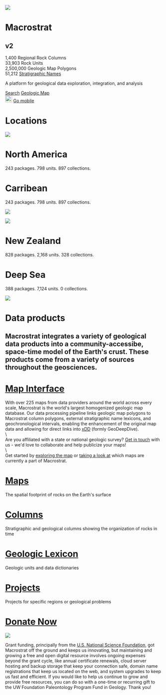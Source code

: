 
<div id="total">

[//]: # "Nav Bar"
<Navbar></Navbar>

[//]: # "Start Page"
<div class="card start-card">
<div class="start">
    <Image className="back-img cover-image" src="cover_large.jpg"></Image>
    <div class="text">
      <span class="header">
        <h1 id="main-title" class="big">Macrostrat<h2 class="version">v2</h2></h1>
      </span>
      <div class="stats">
        <div class="stat">
          <span class="top-stat" id="n_columns">1,400</span>
          <span class="top-stat-label">Regional Rock Columns</span>
        </div>
        <div class="stat">
          <span class="top-stat" id="n_units">33,903</span>
          <span class="top-stat-label">Rock Units</span>
        </div>
        <div class="stat">
          <span class="top-stat" id="n_polys">2,500,000</span>
          <span class="top-stat-label">Geologic Map Polygons</span>
        </div>
        <div class="stat">
          <span class="top-stat" id="n_names">51,212</span>
          <span class="top-stat-label"><a href="Macrostrat_strat_names.html" target="_blank">Stratigraphic Names</a></span>
        </div>
      </div>
      <p class="big-text">A platform for geological data exploration, integration, and analysis</p>
      <div class="buttons1">
        <a type="button" class="btn" href="/sift/#/">Search</a>
        <a type="button" class="btn" href="/map/#3/40.78/-94.13">Geologic Map</a>
        <div type="button" class="btn rockd" onclick="window.location='https://rockd.org'">
          <div class="rockd-button-container">
            <Image src="rockd.jpg" width="22px" className="rockd-png"></Image>
            <a href="https://rockd.org" target="_blank">Go mobile</a>
          </div>
        </div>
      </div>
    </div>
</div>
</div>

[//]: # "Locations"
<div class="section">
  <h1>Locations</h1>
</div>
<div class="card location-card">
  <Image className="card-image top" src="north_america_med.jpg"></Image>
  <div class="location-text">
    <h1>North America</h1>
    <p>243 packages. 798 units. 897 collections.</p>
  </div>

  <div class="location-text">
    <h1>Carribean</h1>
    <p>243 packages. 798 units. 897 collections.</p>
  </div>
  <Image className="card-image" src="caribbean_new_medium.jpg"></Image>

  <Image className="card-image" src="new_zealand_new_medium.jpg"></Image>
  <div class="location-text">
    <h1>New Zealand</h1>
    <p>828 packages. 2,168 units. 328 collections.</p>
  </div>

  <div class="location-text">
    <h1>Deep Sea</h1>
    <p>388 packages. 7,124 units. 0 collections.</p>
  </div>
  <Image className="card-image bottom" src="deep_sea_new_medium.jpg"></Image>
</div>

[//]: # "Data Products"
<div class="section">
  <h1>Data products</h1>
  <h2>Macrostrat integrates a variety of geological data products into a community-accessibe, space-time model of the Earth's crust. These products come from a variety of sources throughout the geosciences.</h2>
</div>

[//]: # "Map Interface"
<div class="card basic-card">
  <div class="link-title">
    <a href="/map"><h1>Map Interface</h1></a>
  </div>
  <p class="long">
    <div class="temp">With over 225 maps from data providers around the world across every scale, Macrostrat is the world's largest homogenized geologic map database. Our data processing pipeline links geologic map polygons to Macrostrat column polygons, external stratigraphic name lexicons, and geochronological intervals, enabling the enhancement of the original map data and allowing for direct links into <a href="https://xdd.wisc.edu" target="_blank">xDD</a> (formly GeoDeepDive).</div>
    \
    <div class="temp">Are you affiliated with a state or national geologic survey? <a href="mailto:contact@macrostrat.org?Subject=Geologic%20Map%20Collaboration">Get in touch</a> with us - we'd love to collaborate and help publicize your maps!</div>
    \
    <div class="temp"> Get started by <a href="/map">exploring the map</a> or <a href="/map/sources">taking a look at</a> which maps are currently a part of Macrostrat.</div>
  </p>
</div>

[//]: # "Maps"
<div class="card basic-card">
  <div class="link-title">
    <a href="/maps"><h1>Maps</h1></a>
  </div>
  <p>
    The spatial footprint of rocks on the Earth's surface
  </p>
</div>

[//]: # "Columns"
<div class="card basic-card">
  <div class="link-title">
    <a href="/columns"><h1>Columns</h1></a>
  </div>
  <p>
    Stratigraphic and geological columns showing the organization of rocks in time
  </p>
</div>

[//]: # "Geologic Lexicon"
<div class="card basic-card">
  <div class="link-title">
    <a href="/lex"><h1>Geologic Lexicon</h1></a>
  </div>
  <p>
    Geologic units and data dictionaries
  </p>
</div>

[//]: # "Projects"
<div class="card basic-card">
  <div class="link-title">
    <a href="/projects"><h1>Projects</h1></a>
  </div>
  <p>
    Projects for specific regions or geological problems
  </p>
</div>


[//]: # "Donate"
<div class="section">
  <a href="https://secure.supportuw.org/give/?id=E0A03FA3-B2A0-431C-83EE-A121A04EEB5D" target="_blank"><h1>Donate Now</h1></a>
</div>
<div class="card donate-card">
  <Image className="back-img donate-img" src="donate_medium.jpg"></Image>
  <p class="donate-text">
    Grant funding, principally from the <a href="http://www.nsf.gov" target="_blank">U.S. National Science Foundation</a>, got Macrostrat off the ground and keeps us innovating, but maintaining and growing a free and open digital resource involves ongoing expenses beyond the grant cycle, like annual certificate renewals, cloud server hosting and backup storage that keep your connection safe, domain name registrations that keep us located on the web, and system upgrades to keep us fast and efficient. If you would like to help us continue to grow and provide free resources, you can do so with a one-time or recurring gift to the UW Foundation Paleontology Program Fund in Geology. Thank you!
  </p>
</div>

[//]: # "Footer"
<Footer></Footer>

</div>